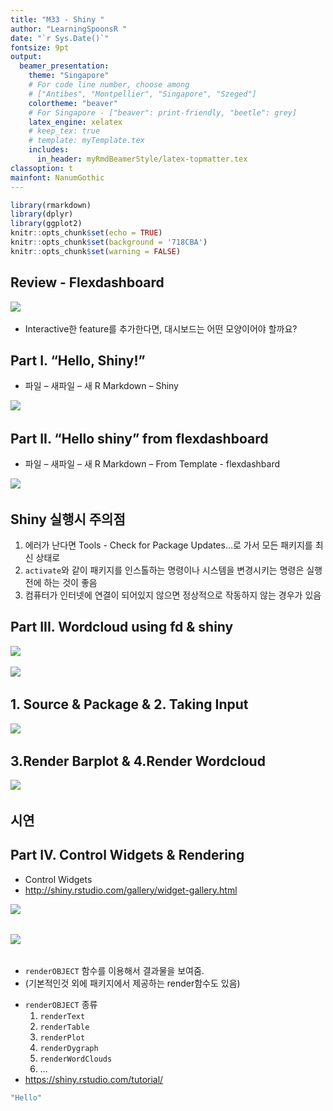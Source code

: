 ---
title: "M33 - Shiny "  
author: "LearningSpoonsR "
date: "`r Sys.Date()`"  
fontsize: 9pt  
output:  
  beamer_presentation:  
    theme: "Singapore"   
    # For code line number, choose among   
    # ["Antibes", "Montpellier", "Singapore", "Szeged"]  
    colortheme: "beaver"   
    # For Singapore - ["beaver": print-friendly, "beetle": grey]  
    latex_engine: xelatex  
    # keep_tex: true  
    # template: myTemplate.tex  
    includes:  
      in_header: myRmdBeamerStyle/latex-topmatter.tex  
classoption: t  
mainfont: NanumGothic  
---  

```{r setup, include=FALSE}
library(rmarkdown)
library(dplyr)
library(ggplot2)
knitr::opts_chunk$set(echo = TRUE)
knitr::opts_chunk$set(background = '718CBA')
knitr::opts_chunk$set(warning = FALSE)
```

## Review - Flexdashboard  

![](fig/fig1.png)\  
   
+ Interactive한 feature를 추가한다면, 대시보드는 어떤 모양이어야 할까요?  

## Part I. "Hello, Shiny!"  

+ 파일 – 새파일 – 새 R Markdown – Shiny   

![](fig/fig2.png)\  

## Part II. "Hello shiny" from flexdashboard  

+ 파일 – 새파일 – 새 R Markdown – From Template - flexdashbard  

![](fig/fig3.png)\  

## Shiny 실행시 주의점  

1. 에러가 난다면 Tools - Check for Package Updates...로 가서 모든 패키지를 최신 상태로  
2. `activate`와 같이 패키지를 인스톨하는 명령이나 시스템을 변경시키는 명령은 실행 전에 하는 것이 좋음 
3. 컴퓨터가 인터넷에 연결이 되어있지 않으면 정상적으로 작동하지 않는 경우가 있음  

##  


## Part III. Wordcloud using fd \& shiny  

\lc  

![](fig/fig4.png)\  

\rc  

![](fig/fig5.png)\  

\ec  

## 1. Source \& Package \& 2. Taking Input  

![](fig/fig6.png)\  

## 3.Render Barplot \& 4.Render Wordcloud  

![](fig/fig7.png)\  

## 시연  

## Part IV. Control Widgets \& Rendering  

+ Control Widgets  
+ <http://shiny.rstudio.com/gallery/widget-gallery.html>  

![](fig/fig8.png)\  

## 

![](fig/fig9.png)\  

## 

+ `renderOBJECT` 함수를 이용해서 결과물을 보여줌.   
+ (기본적인것 외에 패키지에서 제공하는 render함수도 있음)  

\vspace{10pt}

+ `renderOBJECT` 종류    
  1. `renderText`     
  2. `renderTable`   
  3. `renderPlot`     
  4. `renderDygraph`   
  5. `renderWordClouds`      
  6. ...   

+ <https://shiny.rstudio.com/tutorial/>  

```{r, eval=FALSE}
"Hello"
```

